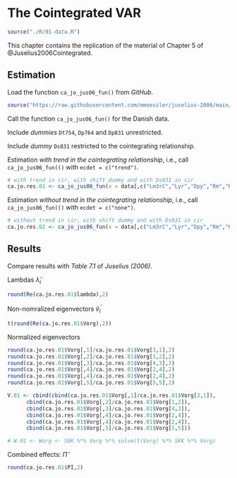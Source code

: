 # The Cointegrated VAR

```r

source("./R/01-data.R")

```

This chapter contains the replication of the material of Chapter 5 of @Juselius2006Cointegrated.

## Estimation

Load the function `ca_jo_jus06_fun()` from *GitHub*. 

```r

source("https://raw.githubusercontent.com/mmoessler/juselius-2006/main/R/ca_jo_jus06_fun.R")

```

Call the function `ca_jo_jus06_fun()` for the Danish data.



Include *dummies* `Dt754`, `Dp764` and `Dp831` unrestricted.

Include *dummy* `Ds831` restricted to the cointegrating relationship.

Estimation *with trend in the cointegrating relationship*, i.e., call `ca_jo_jus06_fun(()` with `ecdet = c("trend")`.

```r

# with trend in cir, with shift dummy and with Ds831 in cir
ca.jo.res.01 <- ca_jo_jus06_fun(x = data[,c("Lm3rC","Lyr","Dpy","Rm","Rb")], type = c("trace"), ecdet = c("trend"), K = 2, spec = c("transitory"), data = data)

```

Estimation *without trend in the cointegrating relationship*, i.e., call `ca_jo_jus06_fun(()` with `ecdet = c("none")`.

```r

# without trend in cir, with shift dummy and with Ds831 in cir
ca.jo.res.02 <- ca_jo_jus06_fun(x = data[,c("Lm3rC","Lyr","Dpy","Rm","Rb")], type = c("trace"), ecdet = c("none"), K = 2, spec = c("transitory"), data = data)

```



## Results

Compare results with *Table 7.1* of *Juselius (2006)*.

Lambdas $\widehat{\lambda}_i$

```r

round(Re(ca.jo.res.01$lambda),2) 

```

Non-nomralized eigenvectors $\widehat{v}_i^{'}$

```r

t(round(Re(ca.jo.res.01$Vorg),2))

```

Normalized eigenvectors

```r

round(ca.jo.res.01$Vorg[,1]/ca.jo.res.01$Vorg[3,1],2)
round(ca.jo.res.01$Vorg[,2]/ca.jo.res.01$Vorg[1,2],2)
round(ca.jo.res.01$Vorg[,3]/ca.jo.res.01$Vorg[4,3],2)
round(ca.jo.res.01$Vorg[,4]/ca.jo.res.01$Vorg[2,4],2)
round(ca.jo.res.01$Vorg[,4]/ca.jo.res.01$Vorg[2,4],2)
round(ca.jo.res.01$Vorg[,5]/ca.jo.res.01$Vorg[5,5],2)

V.01 <- cbind(cbind(ca.jo.res.01$Vorg[,1]/ca.jo.res.01$Vorg[3,1]),
      cbind(ca.jo.res.01$Vorg[,2]/ca.jo.res.01$Vorg[1,2]),
      cbind(ca.jo.res.01$Vorg[,3]/ca.jo.res.01$Vorg[4,3]),
      cbind(ca.jo.res.01$Vorg[,4]/ca.jo.res.01$Vorg[2,4]),
      cbind(ca.jo.res.01$Vorg[,4]/ca.jo.res.01$Vorg[2,4]),
      cbind(ca.jo.res.01$Vorg[,5]/ca.jo.res.01$Vorg[5,5]))

# W.01 <- Worg <- S0K %*% Vorg %*% solve(t(Vorg) %*% SKK %*% Vorg)

```



Combined effects: $\widehat{\Pi}$

```r

round(ca.jo.res.01$PI,2)

```




